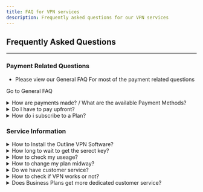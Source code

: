 ```yaml
---
title: FAQ for VPN services
description: Frequently asked questions for our VPN services
---
```



## Frequently Asked Questions 
---

### Payment Related Questions
- Please view our General FAQ For most of the payment related questions

<LinkButton href="../../../faq/#payment-related-questions">Go to General FAQ</LinkButton>

<details>
  <summary id="payment-method">How are payments made? / What are the available Payment Methods?</summary>
    To view how payments are made please [Visit This Page](../../../faq/#payment-methods-faq1)
</details>

<details>
    <summary id="upfront-pay"> Do I have to pay upfront? </summary>
    Short Answer is yes, you have to pay upfront. 
    - If you have made a contract with us for 6 months, you must pay upfront.
</details>

<details>
    <summary id="form"> How do i subscribe to a Plan? </summary>
    - please contact us directly, and tell us what plan you want.
</details>


### Service Information 

<details>
    <summary id="install"> How to Install the Outline VPN Software?</summary>

1) Download and install the Outline app for your device:

- iOS: [IOS Download Link](https://itunes.apple.com/app/outline-app/id1356177741)
- MacOS: [MacOS Download Link](https://itunes.apple.com/app/outline-app/id1356178125)
- Windows: [Windows Download Link .exe](https://s3.amazonaws.com/outline-releases/client/windows/stable/Outline-Client.exe)
- Linux: [Linux Download Link .AppImage](https://s3.amazonaws.com/outline-releases/client/linux/stable/Outline-Client.AppImage)
- Android: [Andriod Download Link, Google Play](https://play.google.com/store/apps/details?id=org.outline.android.client)
- Android alternative link: [Andriod Download Link, .apk](https://s3.amazonaws.com/outline-releases/client/android/stable/Outline-Client.apk)

2) You will receive an access key that starts with ss://. Once your receive it, copy this access key.

3) Open the Outline client app. If your access key is auto-detected, tap "Connect" and proceed. If your access key is not auto-detected, then paste it in the field, then tap "Connect" and proceed.

4) You are now connected to the VPN. Enjoy!

</details>

<details>
    <summary id="wait"> How long to wait to get the serect key? </summary>
    Usually, you may have to wait 12 hours, but on some days, it may take up to 48 hours.
</details>

<details>
    <summary id="useage"> How to check my useage? </summary>
    To check how much data transfer you have used, please contact us and request an statement or log.
    We will give you a file in which you can see you useage.
        - this file will contains data about your useage, plan, and other useful information.
        - contact us by email or viber for this file.
            - you must include your invoice number & contact method (such as email or phone) in your message.
</details>

<details>
    <summary id="change-plan"> How to change my plan midway? </summary>
    You are able to change your plans during the subscription period but the old plan will be voided and the new plan will take place. 
    - This means, you are no longer able to use the old plan, and must use the new plan for how ever long you subscribed.
    - We Recommended if you reached your data limits, you can consider added more data into your data limit, but you do have to pay 10% extra for adding more data.
</details>

<details>
    <summary id="customer-service"> Do we have customer service? </summary>
    Yes. You can receive customer service via messenger, email, viber.
    - email: **[customer@asop.asia](mailto:customer@asop.asia)**
    - viber: **+95 9786083201**
    - messenger: **[Message us!](https://url.asop.asia/facebook.html)**
</details>

<details>
    <summary id="check"> How to check if VPN works or not?</summary>
    Go to [whatsmyip.com](https://whatsmyip.com/) and check if your ip address is same as the provided one. If it works, it should show a different region from where you're living.
</details>

<details>
    <summary id="Business-plan-service"> Does Business Plans get more dedicated customer service? </summary>
    Yes we offer dedicated customer service for Managed Dedicated B4 or higher plans.
    You will get a special email adresses and viber number for dedicated customer service.
    - otherelse, you will have to wait 2 to 24 hour for customer service to respond. 
</details>


